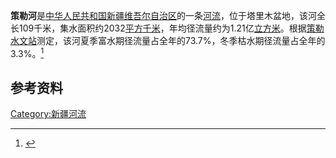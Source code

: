 '''策勒河'''是[[中华人民共和国|中华人民共和国]][[新疆维吾尔自治区|新疆维吾尔自治区]]的一条[[河流|河流]]，位于塔里木盆地，该河全长109千米，集水面积约2032[[平方千米|平方千米]]，年均径流量约为1.21亿[[立方米|立方米]]。根据[[策勒水文站|策勒水文站]]测定，该河夏季富水期径流量占全年的73.7%，冬季枯水期径流量占全年的3.3%。<ref>{{cite book|author=马秀峰等|title=《西北内陆河区水旱灾害》|year=1999|publisher=黄河水利出版社|location=郑州|isbn=7-80621-267-1}}</ref>

== 参考资料 ==
{{reflist}}

[[Category:新疆河流|Category:新疆河流]]
